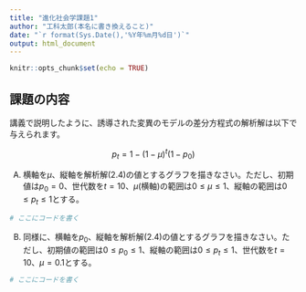 ```yaml
---
title: "進化社会学課題1"
author: "工科太郎(本名に書き換えること)"
date: "`r format(Sys.Date(),'%Y年%m月%d日')`"
output: html_document
---
```


```r
knitr::opts_chunk$set(echo = TRUE)
```

## 課題の内容

講義で説明したように、誘導された変異のモデルの差分方程式の解析解は以下で与えられます。

$$
\tag{2.4}
p_t = 1 - (1-\mu)^t (1-p_0)
$$

A) 横軸を$\mu$、縦軸を解析解(2.4)の値とするグラフを描きなさい。ただし、初期値は$p_0=0$、世代数を$t=10$、$\mu$(横軸)の範囲は$0\le \mu \le 1$、縦軸の範囲は$0 \le p_t \le 1$とする。

```r
# ここにコードを書く
```

B) 同様に、横軸を$p_0$、縦軸を解析解(2.4)の値とするグラフを描きなさい。ただし、初期値の範囲は$0 \le p_0 \le 1$、縦軸の範囲は$0 \le p_t \le 1$、世代数を$t=10$、$\mu = 0.1$とする。

```r
# ここにコードを書く
```
